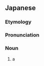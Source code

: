 ==Japanese==
{{DEFAULTSORT:なぬかざめ}}
{{wikipedia|lang=ja|ナヌカザメ}}
{{ja-kanjitab|な|か|さめ|r=y|k3=ざめ|yomi=k|sort=なぬかざめ}}

===Etymology===
{{com|ja|七日|鮫|tr1=nanuka|t1=[[seven]] [[day]]s|tr2=same|t2=[[shark]]}}

===Pronunciation===
{{ja-pron|acc=3|y=k|なぬかざめ}}

===Noun===
{{ja-noun|なぬかざめ|ナヌカザメ}}

# a {{w|blotchy swellshark}}

{{C|ja|Sharks}}